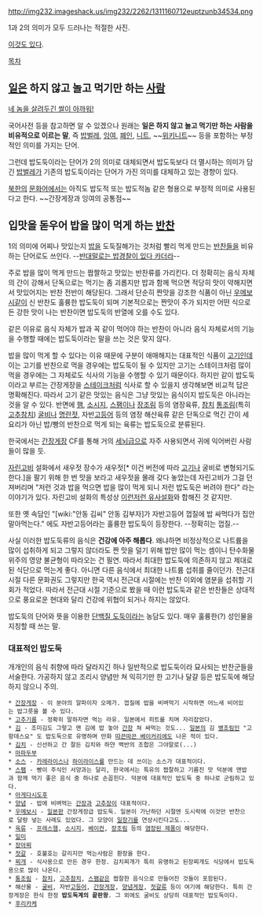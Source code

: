 http://img232.imageshack.us/img232/2262/1311160712euptzunb34534.png

1과 2의 의미가 모두 드러나는 적절한 사진.

[http://www.essenti.net/xe/index.php?mid=BE&page=2&listStyle=list&document_srl=5671 이것도 있다].

[[목차]]

== [[일]]은 하지 않고 놀고 먹기만 하는 [[사람]] ==
[[네 놈을 살려두긴 쌀이 아까워!]]

국어사전 등을 참고하면 알 수 있겠으나 원래는 '''일은 하지 않고 놀고 먹기만 하는 사람을 비유적으로 이르는 말''', 즉 [[밥벌레]], [[잉여]], [[폐인]], [[니트]], ~~[[위키니트]]~~ 등을 포함하는 부정적인 의미를 가지는 단어. 

그런데 밥도둑이라는 단어가 2의 의미로 대체되면서 밥도둑보다 더 멸시하는 의미가 담긴 [[밥벌레]]가 기존의 밥도둑이라는 단어가 가진 의미를 대체하고 있는 경향이 있다.

[[북한]]의 [[문화어]]에서는 아직도 밥도적 또는 밥도적놈 같은 형용으로 부정적 의미로 사용된다고 한다.
~~간장게장과 잉여의 공통점~~

== 입맛을 돋우어 밥을 많이 먹게 하는 [[반찬]] ==
1의 의미에 어찌나 맛있는지 [[밥]]을 도둑질해가는 것처럼 빨리 먹게 만드는 [[반찬]]들을 비유하는 단어로도 쓰인다. --[http://gall.dcinside.com/board/view/?id=hit&no=12504 반대말로는 밥경찰이 있다 카더라]--

주로 밥을 많이 먹게 만드는 짭짤하고 맛있는 반찬류를 가리킨다. 더 정확히는 음식 자체의 간이 강해서 단독으로는 먹기는 좀 괴롭지만 밥과 함께 먹으면 적당히 맛이 약해지면서 맛있어지는 반찬 전반이 해당된다. 그래서 단순히 짠맛을 강조한 식품이 아닌 [[우메보시]]같이 신 반찬도 훌륭한 밥도둑이 되며 기본적으로는 짠맛이 주가 되지만 어떤 식으로든 강한 맛이 나는 반찬이면 밥도둑의 반열에 오를 수도 있다.

같은 이유로 음식 자체가 밥과 꼭 같이 먹어야 하는 반찬이 아니라 음식 자체로서의 기능을 수행할 때에는 밥도둑이라는 말을 쓰는 것은 맞지 않다.

밥을 많이 먹게 할 수 있다는 이유 때문에 구분이 애매해지는 대표적인 식품이 [[고기]]인데 이는 고기를 반찬으로 먹을 경우에는 밥도둑이 될 수 있지만 고기는 스테이크처럼 많이 먹을 경우에는 그 자체로도 식사의 기능을 수행할 수 있기 때문이다. 하지만 같이 밥도둑이라고 부르는 간장게장을 [[스테이크]]처럼 식사로 할 수 있을지 생각해보면 비교적 답은 명확해진다. 따라서 고기 같은 맛있는 음식은 그냥 맛있는 음식이지 밥도둑은 아니라는 것을 알 수 있다. 반면에 [[프레스햄|햄]], [[혼합소시지|소시지]], [[스팸]]이나 [[장조림]] 등의 염장육류, [[참치]] [[통조림]](특히 [[고추참치]]) [[굴비]]나 [[명란젓]], 자반[[고등어]] 등의 염장 해산육류 같은 단독으로 먹긴 간이 세 요리가 아닌 밥/빵의 반찬으로 먹게 되는 육류는 밥도둑으로 분류된다.

한국에서는 [[간장게장]] CF를 통해 거의 [[세뇌]]급으로 자주 사용되면서 귀에 익어버린 사람들이 많을 듯.

[[자린고비]] 설화에서 새우젓 장수가 새우젓[* 이건 버전에 따라 [[고기]]나 굴비로 변형되기도 한다.]을 팔기 위해 한 번 맛을 보라고 새우젓을 몰래 갖다 놓았는데 자린고비가 그걸 던져버리며 "저런 것과 밥을 먹으면 밥을 많이 먹게 되니 저런 밥도둑은 버려야 한다" 라는 이야기가 있다. 자린고비 설화의 특성상 [http://nonsan.grandculture.net/Contents/Index?contents_id=GC02002028 이런저런 유사설화]와 합해진 것 같지만.

또한 옛 속담인 "[wiki:"안동 김씨" 안동 김부자]가 자반고등어 껍질에 밥 싸먹다가 집안 말아먹는다." 에도 자반고등어라는 훌륭한 밥도둑이 등장한다. --정확히는 껍질.--

사실 이러한 밥도둑류의 음식은 '''건강에 아주 해롭다'''. 왜냐하면 비정상적으로 나트륨을 많이 섭취하게 되고 그렇지 않더라도 짠 맛을 덜기 위해 밥만 많이 먹는 셈이니 탄수화물 위주의 영양 불균형이 따라오는 건 필연. 따라서 최대한 밥도둑에 의존하지 않고 제대로 된 식단으로 먹는게 좋다. 아니면 다른 음식에서 최대한 나트륨 섭취를 줄이던가. 전근대 시절 다른 문화권도 그렇지만 한국 역시 전근대 시절에는 반찬 이외에 염분을 섭취할 기회가 적었다. 따라서 전근대 시절 기준으로 봤을 때 이런 밥도둑과 같은 반찬들은 상대적으로 풍요로운 현대와 달리 건강에 위협이 되거나 하지는 않았다.

밥도둑의 단어와 뜻을 이용한 [[단백질 도둑]]이라는 농담도 있다. 매우 훌륭한(?) 성인물을 지칭할 때 쓰는 말.
=== 대표적인 밥도둑 ===
개개인의 음식 취향에 따라 달라지긴 하나 일반적으로 밥도둑이라 묘사되는 반찬군들을 서술한다. 가공하지 않고 조리시 양념만 쳐 익히기만 한 고기나 달걀 등은 밥도둑에 해당하지 않으니 주의.
 * [[간장게장]] - 이 분야의 알파이자 오메가. 껍질에 밥을 비벼먹기 시작하면 어느새 비어있는 밥그릇을 볼 수 있다.
 * [[고추기름]] - 정확히 말하자면 먹는 라유. 일본에서 히트를 치며 자리잡았다.
 * [[김(음식)|김]] - 조미김도 그렇고 맨 김에 밥 놓아 [[간장]] 쳐 싸먹는 것도... [[일본]]의 김 [[병조림]]인 "고항데스요" 도 밥도둑으로 유명하며 만화 [[따끈따끈 베이커리]]에도 나온 적이 있다.
 * [[김치]] - 신선하고 간 잘든 김치와 하얀 백반의 조합은 그야말로(...)
 * [[마파두부]]
 * [[소스]] - [[카레라이스]]나 [[하이라이스]]를 만드는 데 쓰이는 소스가 대표적이다.
 * [[스팸]] - 빵이 주식인 서양과는 달리, 한국에서는 특유의 짭잘하고 기름진 맛 덕분에 맨밥과 함께 먹기 좋은 음식 중 하나로 손꼽힌다. 덕분에 대표적인 밥도둑 중 하나로 군림하고 있다.
 * [[아게다시도후]]
 * [[양념]] - 밥에 비벼먹는 [[간장]]과 [[고추장]]이 대표적이다.
 * [[우메보시]] - [[일본]]판 간장게장급 밥도둑. 일본이 가난하던 시절엔 도시락에 이것만 반찬으로 달랑 넣는 사례도 있었다. 그 모양이 [[일장기]]를 연상시킨다고도...
 * [[고기|육류]] - [[프레스햄]], [[소시지]], [[베이컨]], [[장조림]] 등의 [[염장고기|염장된 제품]]이 해당한다.
 * [[일미]]
 * [[장아찌]]
 * [[젓갈]] - 호불호는 갈리지만 먹는사람은 환장을 한다.
 * [[찌개]] - 식사용으로 만든 경우 한정. 김치찌개가 특히 유명하고 된장찌개도 식당에서 밥도둑용으로 많이 나온다. 
 * [[통조림]] - [[참치]], [[고추참치]], [[스팸]]같은 짭잘한 음식으로 만들어진 것들이 포함된다.
 * 해산물 - [[굴비]], 자반[[고등어]], [[간장게장]], [[양념게장]], [[젓갈]]류 등이 여기에 해당한다. 특히 간장게장은 한식 한정 '''밥도둑계의 끝판왕'''. 그 외에도 굴비도 상당히 대표적인 밥도둑이다. 
 * [[후리카케]]
